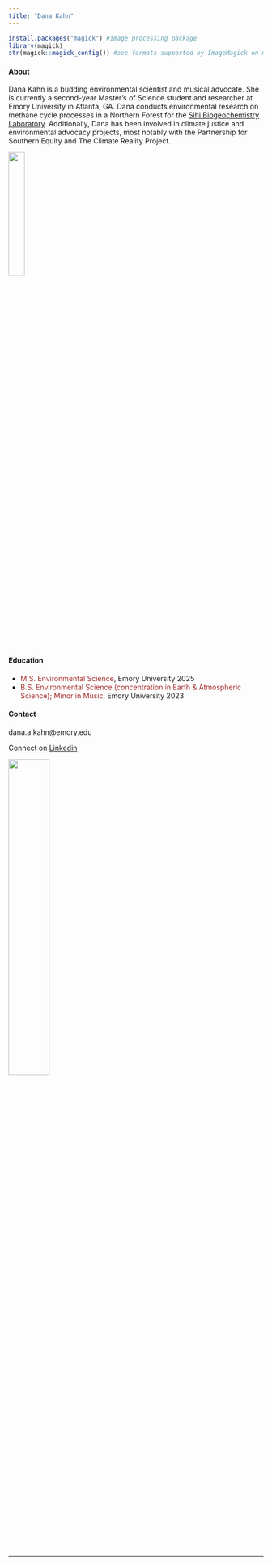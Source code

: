 ```yaml
---
title: "Dana Kahn"
---
```

```r
install.packages("magick") #image processing package
library(magick)
str(magick::magick_config()) #see formats supported by ImageMagick on my system
```

#### About
Dana Kahn is a budding environmental scientist and musical advocate. She is currently a second-year Master's of Science student and researcher at Emory University in Atlanta, GA. Dana conducts environmental research on methane cycle processes in a Northern Forest for the [Sihi Biogeochemistry Laboratory](https://www.debjanisihi.com/). Additionally, Dana has been involved in climate justice and environmental advocacy projects, most notably with the Partnership for Southern Equity and The Climate Reality Project.

![](C:/Users/dkahn/OneDrive/Desktop/emory 2023/Emory MS in ENVS Thesis 23-25/website/dana-website/pictures/Kahn_Dana_crop.jpg){width=25%}

#### Education

* <span style="color:brown">M.S. Environmental Science</span>, Emory University 2025 
* <span style="color:brown">B.S. Environmental Science (concentration in Earth & Atmospheric Science); Minor in Music</span>, Emory University 2023  

#### Contact
dana.a.kahn@emory.edu

Connect on [Linkedin](https://www.linkedin.com/in/dana-kahn)

![](C:/Users/dkahn/OneDrive/Desktop/emory 2023/Emory MS in ENVS Thesis 23-25/website/dana-website/pictures/Dana_Howland_Tower.jpg){width=40%}

 ***